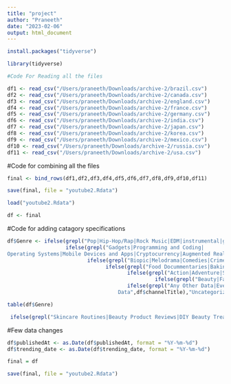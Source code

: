 ```yaml
---
title: "project"
author: "Praneeth"
date: "2023-02-06"
output: html_document
---
```





```r
install.packages("tidyverse")
```


```r
library(tidyverse)
```
```r
#Code For Reading all the files
```


```r
df1 <- read_csv("/Users/praneeth/Downloads/archive-2/brazil.csv")
df2 <- read_csv("/Users/praneeth/Downloads/archive-2/canada.csv")
df3 <- read_csv("/Users/praneeth/Downloads/archive-2/england.csv")
df4 <- read_csv("/Users/praneeth/Downloads/archive-2/france.csv")
df5 <- read_csv("/Users/praneeth/Downloads/archive-2/germany.csv")
df6 <- read_csv("/Users/praneeth/Downloads/archive-2/india.csv")
df7 <- read_csv("/Users/praneeth/Downloads/archive-2/japan.csv")
df8 <- read_csv("/Users/praneeth/Downloads/archive-2/korea.csv")
df9 <- read_csv("/Users/praneeth/Downloads/archive-2/mexico.csv")
df10 <- read_csv("/Users/praneeth/Downloads/archive-2/russia.csv")
df11 <- read_csv("/Users/praneeth/Downloads/archive-2/usa.csv")
```

#Code for combining all the files

```r
final <- bind_rows(df1,df2,df3,df4,df5,df6,df7,df8,df9,df10,df11)
```


```r
save(final, file = "youtube2.Rdata")
```


```r
load("youtube2.Rdata")
```


```r
df <- final
```

#Code for adding catagory specifications

```r
df$Genre <- ifelse(grepl("Pop|Hip-Hop/Rap|Rock Music|EDM|instrumental|grammys|Gospelmusic|heavymetal|Acoustics|80sMusic|90sMusic", df$channelTitle), "Music",
                   ifelse(grepl("Gadgets|Programming and Coding|
Operating Systems|Mobile Devices and Apps|Cryptocurrency|Augmented Reality|Virtual Reality|Gamification|Software Development|Web Development|Technology|Latest|Artificial Intelligence|Robotics|Scientist|Apps|Data Science|Coding|Unboxing|Tech News", df$channelTitle),"Technology",
                          ifelse(grepl("Biopic|Melodrama|Comedies|Crime Movies|Action/Adventure|Animated|Socio-Fantasy|Horror|Musical|Mystery|Romance|Science Fiction|Super Hero|Thriller|Spy|Historical|Political|Family Drama|Satire", df$channelTitle),"Film",
                                ifelse(grepl("Food Docummentaries|Baking|Vegan|Cooking Recepies|Food Reviews|Food ASMR|Food Fusion|Food Vlogs|Regional Cuisines|Appetizers|Street Food|Healthy Eating|Drinks|Deserts|Barbecue|Grilling|Food reality show|Fast Food|Snacks|Indian Food|HowThai Food|Masala|Mexican Food|Tacos|Parmesan Cheese|Grill|Sea Food|Food Vlog", df$channelTitle),"Food",
                                       ifelse(grepl("Action|Adventure|Strategy|Gaming Live|Racing|Simulation|Role Playing|Stealth Games|Card Games|Board Games|Shooter Games|Fighting Games|Horror Games|MMO|MOBA|Sandbox|Interactive|Open World|Turn Based Strategy|Real Time Strategy", df$channelTitle),"Gaming",
                                                ifelse(grepl("Beauty|Fashion|Clothing Tips|Makeup Tutorial|Nail Arts|Predicure|Manicure|Mall Hauling|Thanksgiving Sale|Clearance Sale|Beauty Challenge|Closet Tips|Bridal Wear |Formal Wear|Fashion Tips|Plus Size Fashion", df$channelTitle),"LifeStyle",
                                       ifelse(grepl("Any Other Data|Every Other
                                    Data",df$channelTitle),"Uncategorized","Others")))))))
```

```r
table(df$Genre)
```
```r
 ifelse(grepl("Skincare Routines|Beauty Product Reviews|DIY Beauty Treatments|Makeup Tutorials|Hairstyle Transformations|Shopping and Styling|Fashion Hauls|Plus Size Fashion|Fitness Fashion|Gender Neutral Beauty Tutorials|Halloween Costume ideas|Organic Beauty Product Reviews|Seasonal Beauty Tips|Anti-Aging tips|Wardrobe Essentials|Thrift Store Hauls|Beauty Q&A|Beauty Challenges|Closet Organization tips", df$channelTitle),"Lifestyle",
```

#Few data changes

```r
df$publishedAt <- as.Date(df$publishedAt, format = "%Y-%m-%d")
df$trending_date <- as.Date(df$trending_date, format = "%Y-%m-%d")
```


```r
final = df
```

```r
save(final, file = "youtube2.Rdata")
```



